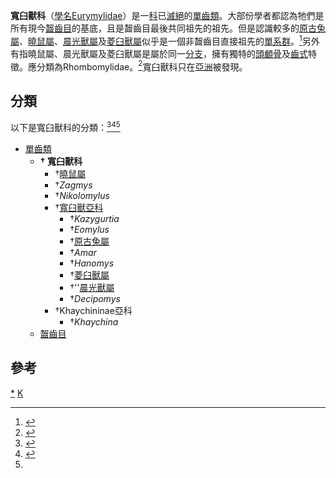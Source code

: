 {{Automatic Taxobox
| taxon = Eurymylidae
| authority = [[威廉·狄勒·馬修|Matthew]], [[Walter_W._Granger|Granger]], & [[喬治·蓋洛德·辛普森|Simpson]], 1929
| fossil_range = 早[[古新世|古新世]]至中[[始新世|始新世]]
| subdivision_ranks = [[屬|屬]]
| subdivision =
* †[[曉鼠屬|曉鼠屬]] ''Heomys''
* †''Zagmys''
* †''Nikolomylus''
* †''Kazygurtia''
* †''Eomylus''
* †[[原古兔屬|原古兔屬]] ''Eurymylus''
* †''Amar''
* †''Hanomys''
* †[[菱臼獸屬|菱臼獸屬]] ''Rhombomylus''
* †[[晨光獸屬|晨光獸屬]] ''Matutinia''
* †''Decipomys''
* †''Khaychina''
}}

'''寬臼獸科'''（[[學名|學名]]Eurymylidae）是一[[科|科]]已[[滅絕|滅絕]]的[[單齒類|單齒類]]。大部份學者都認為牠們是所有現今[[齧齒目|齧齒目]]的基底，且是齧齒目最後共同祖先的祖先。但是認識較多的[[原古兔屬|原古兔屬]]、[[曉鼠屬|曉鼠屬]]、[[晨光獸屬|晨光獸屬]]及[[菱臼獸屬|菱臼獸屬]]似乎是一個非齧齒目直接祖先的[[單系群|單系群]]。<ref name=Meng2003>{{Cite journal en|author=Meng, J., Y. Hu, C. Li|year=2003|title=The osteology of ''Rhombomylus'' (Mammalia, Glires): implications for phylogeny and evolution of Glires|journal=Bulletin of the American Museum of Natural History|volume=275|pages=1-247|url=http://hdl.handle.net/2246/442}}</ref>另外有指曉鼠屬、晨光獸屬及菱臼獸屬是屬於同一[[分支|分支]]，擁有獨特的[[頭顱骨|頭顱骨]]及[[齒式|齒式]]特徵。應分類為Rhombomylidae。<ref name=Huang2004>{{Cite journal en|author=Huang, X., C. Li, M.R. Dawson, and L. Liu|year=2003|title=''Hanomys malcolmi'', a new simplicidentate mammal from the Paleocene of central China: its relationships and stratigraphic implications|journal=Bulletin of Carnegie Museum of Natural History|volume=36|issue=1|pages=81-9}}</ref>寬臼獸科只在[[亞洲|亞洲]]被發現。

==分類==
以下是寬臼獸科的分類：<ref name=McKenna1997>{{Cite book en|author=McKenna, Malcolm C., and Bell, Susan K.|year=1997|title=Classification of Mammals Above the Species Level|publisher=Columbia University Press|location=New York|pages=631 pp|id=ISBN 0-231-11013-8}}</ref><ref name=Ting2002>{{Cite journal en|author=Ting, S., J. Meng, M.C. McKenna, and C. Li|year=2002|title=The osteology of ''Matutinia'' (Simplicidentata, Mammalia) and its relationship to ''Rhombomylus''|journal=American Museum Novitates|volume=3371|pages=1-33|url=http://hdl.handle.net/2246/2860}}</ref><ref name=Huang2004/>

* [[單齒類|單齒類]]
** '''† 寬臼獸科'''
*** †[[曉鼠屬|曉鼠屬]]
*** †''Zagmys''
*** †''Nikolomylus''
*** †[[寬臼獸亞科|寬臼獸亞科]]
****†''Kazygurtia''
****†''Eomylus''
****†[[原古兔屬|原古兔屬]]
****†''Amar''
****†''Hanomys''
****†[[菱臼獸屬|菱臼獸屬]]
****†''[[晨光獸屬|晨光獸屬]]
****†''Decipomys''
***†Khaychininae亞科
****†''Khaychina''
** [[齧齒目|齧齒目]]

==參考==
{{reflist}}
{{Taxonbar}}
[[Category:寬臼獸科|*]]
[[Category:_1929年描述的分类群|K]]